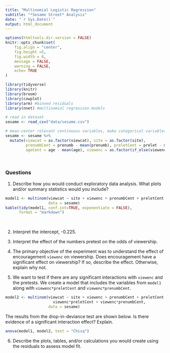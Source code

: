 ```yaml
---
title: "Multinomial Logistic Regression"
subtitle: "*Sesame Street* Analysis"
date: "`r Sys.Date()`"
output: html_document
---
```

```r
options(htmltools.dir.version = FALSE)
knitr::opts_chunk$set(
	fig.align = "center",
	fig.height =5,
	fig.width = 8,
	message = FALSE,
	warning = FALSE,
	echo= TRUE
)
```

```r
library(tidyverse)
library(knitr)
library(broom)
library(cowplot)
library(arm) #binned residuals
library(nnet) #multinomial regression models
```

```r
# read in dataset
sesame <- read_csv("data/sesame.csv")
```

```r
# mean-center relevant continuous variables, make categorical variables factors
sesame <- sesame %>% 
  mutate(viewcat = as.factor(viewcat), site = as.factor(site), 
         prenumbCent = prenumb - mean(prenumb), preletCent = prelet - mean(prelet), 
         ageCent = age - mean(age), viewenc = as.factor(if_else(viewenc==1,1,0)))
```
<br>

### Questions

1. Describe how you would conduct exploratory data analysis. What plots and/or summary statistics would you include? 

```r
model1 <- multinom(viewcat ~ site + viewenc + prenumbCent + preletCent + ageCent,
                   data = sesame)
kable(tidy(model1, conf.int=TRUE, exponentiate = FALSE),
      format = "markdown")
```
<br>



2. Interpret the intercept, -0.225. 

3. Interpret the effect of the numbers pretest on the odds of viewership. 

4. The primary objective of the experiment was to understand the effect of encouragement `viewenc` on viewership. Does encouragement have a significant effect on viewership? If so, describe the effect. Otherwise, explain why not. 

5. We want to test if there are any significant interactions with `viewenc` and the pretests. We create a model that includes the variables from `model1` along with `viewenc*preletCent` and `viewenc*prenumbCent`. 

```r
model2 <- multinom(viewcat ~ site + viewenc + prenumbCent + preletCent + ageCent + 
                     viewenc*preletCent + viewenc*prenumbCent,
                   data = sesame)
```

The results from the drop-in-deviance test are shown below. Is there evidence of a significant interaction effect? Explain. 

```r
anova(model1, model2, test = "Chisq")
```

6. Describe the plots, tables, and/or calculations you would create using the residuals to assess model fit.